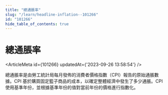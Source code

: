 ```yaml
---
title: "總通脹率"
slug: "/learn/headline-inflation--101266"
id: "101266"
hide_table_of_contents: true
---
```



# 總通脹率

<ArticleMeta id={101266} updatedAt={'2023-09-26 13:58:54'} />
<div className='border-solid border-b border-t-0 my-4 border-[var(--ifm-color-gray-300)]' />

總通脹率是由勞工統計局每月發佈的消費者價格指數（CPI）報告的原始通脹數據。CPI 基於購買固定籃子商品的成本，以確定整體經濟中發生了多少通脹。CPI 使用基準年份，並根據基準年份的值對當前年份的價格進行指數化。
